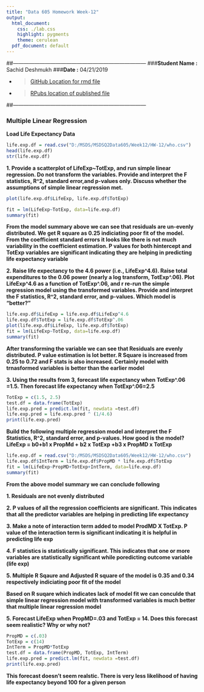 ```yaml
---
title: "Data 605 Homework Week-12"
output:
  html_document:
    css: ./lab.css
    highlight: pygments
    theme: cerulean
  pdf_document: default
---
```


##---------------------------------------------------------------------------
###**Student Name :** Sachid Deshmukh
###**Date :** 04/21/2019

* > [GitHub Location for rmd 
file](https://github.com/mlforsachid/MSDSQ2Data605/blob/master/Week10/HW-10/SachidVijay.Deshmukh60.Rmd)

* > [RPubs location of published file](http://rpubs.com/sachid/Data605Week10HW)

##---------------------------------------------------------------------------

### Multiple Linear Regression

**Load Life Expectancy Data**

```r
life.exp.df = read.csv("D:/MSDS/MSDSQ2Data605/Week12/HW-12/who.csv")
head(life.exp.df)
str(life.exp.df)
```

**1. Provide a scatterplot of LifeExp~TotExp, and run simple linear regression. Do not transform the variables. Provide and interpret the F statistics, R^2, standard error,and p-values only. Discuss whether the assumptions of simple linear regression met.**

```r
plot(life.exp.df$LifeExp, life.exp.df$TotExp)
```

```r
fit = lm(LifeExp~TotExp, data=life.exp.df)
summary(fit)
```
**From the model summary above we can see that residuals are un-evenly distributed. We get R square as 0.25 indiciating poor fit of the model. From the coefficient standard errors it looks like there is not much variability in the coefficient estimation. P values for both hintercept and TotExp variables are significant indicating they are helping in predicting life expectancy variable**


**2. Raise life expectancy to the 4.6 power (i.e., LifeExp^4.6). Raise total expenditures to the 0.06 power (nearly a log transform, TotExp^.06). Plot LifeExp^4.6 as a function of TotExp^.06, and r re-run the simple regression model using the transformed variables. Provide and interpret the F statistics, R^2, standard error, and p-values. Which model is "better?"**

```r
life.exp.df$LifeExp = life.exp.df$LifeExp^4.6
life.exp.df$TotExp = life.exp.df$TotExp^.06
plot(life.exp.df$LifeExp, life.exp.df$TotExp)
fit = lm(LifeExp~TotExp, data=life.exp.df)
summary(fit)
```

**After transforming the variable we can see that Residuals are evenly distributed. P value estimation is lot better. R Square is increased from 0.25 to 0.72 and F stats is also increased. Certainly model with trnasformed variables is better than the earlier model**


**3. Using the results from 3, forecast life expectancy when TotExp^.06 =1.5. Then forecast life expectancy when TotExp^.06=2.5**

```r
TotExp = c(1.5, 2.5)
test.df = data.frame(TotExp)
life.exp.pred = predict.lm(fit, newdata =test.df)
life.exp.pred = life.exp.pred ^ (1/4.6)
print(life.exp.pred)

```

**Build the following multiple regression model and interpret the F Statistics, R^2, standard error, and p-values. How good is the model? LifeExp = b0+b1 x PropMd + b2 x TotExp +b3 x PropMD x TotExp**

```r
life.exp.df = read.csv("D:/MSDS/MSDSQ2Data605/Week12/HW-12/who.csv")
life.exp.df$IntTerm = life.exp.df$PropMD * life.exp.df$TotExp
fit = lm(LifeExp~PropMD+TotExp+IntTerm, data=life.exp.df)
summary(fit)
```

**From the above model summary we can conclude following**

**1. Residuals are not evenly distributed**

**2. P values of all the regression coefficients are significant. This indicates that all the predictor variables are helping in predicting life expectancy**

**3. Make a note of interaction term added to model ProdMD X TotExp. P value of the interaction term is significant indicating it is helpful in predicting life exp**

**4. F statistics is statistically significant. This indicates that one or more variables are statistically significant while poredicting outcome variable (life exp)**

**5. Multiple R Sqaure and Adjusted R square of the model is 0.35 and 0.34 respectively indiciating poor fit of the model**

**Based on R suqare which indicates lack of model fit we can conculde that simple linear regression model with transformed variables is much better that multiple linear regression model**


**5. Forecast LifeExp when PropMD=.03 and TotExp = 14. Does this forecast seem realistic? Why or why not?**


```r
PropMD = c(.03)
TotExp = c(14)
IntTerm = PropMD*TotExp
test.df = data.frame(PropMD, TotExp, IntTerm)
life.exp.pred = predict.lm(fit, newdata =test.df)
print(life.exp.pred)

```

**This forecast doesn't seem realstic. There is very less likelihood of having life expectancy beyond 100 for a given person**
